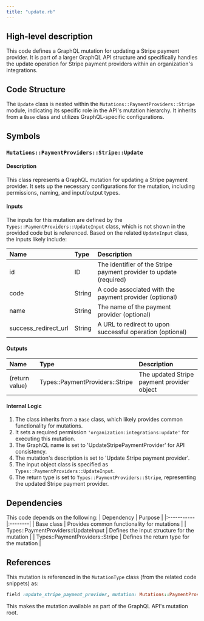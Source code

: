 ```yaml
---
title: "update.rb"
---
```


## High-level description
This code defines a GraphQL mutation for updating a Stripe payment provider. It is part of a larger GraphQL API structure and specifically handles the update operation for Stripe payment providers within an organization's integrations.

## Code Structure
The `Update` class is nested within the `Mutations::PaymentProviders::Stripe` module, indicating its specific role in the API's mutation hierarchy. It inherits from a `Base` class and utilizes GraphQL-specific configurations.

## Symbols

### `Mutations::PaymentProviders::Stripe::Update`
#### Description
This class represents a GraphQL mutation for updating a Stripe payment provider. It sets up the necessary configurations for the mutation, including permissions, naming, and input/output types.

#### Inputs
The inputs for this mutation are defined by the `Types::PaymentProviders::UpdateInput` class, which is not shown in the provided code but is referenced. Based on the related `UpdateInput` class, the inputs likely include:

| Name | Type | Description |
|:-----|:-----|:------------|
| id | ID | The identifier of the Stripe payment provider to update (required) |
| code | String | A code associated with the payment provider (optional) |
| name | String | The name of the payment provider (optional) |
| success_redirect_url | String | A URL to redirect to upon successful operation (optional) |

#### Outputs
| Name | Type | Description |
|:-----|:-----|:------------|
| (return value) | Types::PaymentProviders::Stripe | The updated Stripe payment provider object |

#### Internal Logic
1. The class inherits from a `Base` class, which likely provides common functionality for mutations.
2. It sets a required permission `'organization:integrations:update'` for executing this mutation.
3. The GraphQL name is set to 'UpdateStripePaymentProvider' for API consistency.
4. The mutation's description is set to 'Update Stripe payment provider'.
5. The input object class is specified as `Types::PaymentProviders::UpdateInput`.
6. The return type is set to `Types::PaymentProviders::Stripe`, representing the updated Stripe payment provider.

## Dependencies
This code depends on the following:
| Dependency | Purpose |
|:-----------|:--------|
| Base class | Provides common functionality for mutations |
| Types::PaymentProviders::UpdateInput | Defines the input structure for the mutation |
| Types::PaymentProviders::Stripe | Defines the return type for the mutation |

## References
This mutation is referenced in the `MutationType` class (from the related code snippets) as:
```ruby
field :update_stripe_payment_provider, mutation: Mutations::PaymentProviders::Stripe::Update
```
This makes the mutation available as part of the GraphQL API's mutation root.